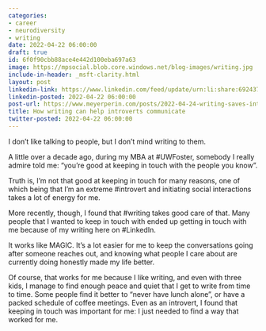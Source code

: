 ```yaml
---
categories:
- career
- neurodiversity
- writing
date: 2022-04-22 06:00:00
draft: true
id: 6f0f90cbb88ace4e442d100eba697a63
image: https://mpsocial.blob.core.windows.net/blog-images/writing.jpg
include-in-header: _msft-clarity.html
layout: post
linkedin-link: https://www.linkedin.com/feed/update/urn:li:share:6924371471754571776
linkedin-posted: 2022-04-22 06:00:00
post-url: https://www.meyerperin.com/posts/2022-04-24-writing-saves-introverts.html
title: How writing can help introverts communicate
twitter-posted: 2022-04-22 06:00:00
---
```


I don't like talking to people, but I don't mind writing to them.

A little over a decade ago, during my MBA at #UWFoster, somebody I really admire told me: "you're good at keeping in touch with the people you know".

Truth is, I'm not that good at keeping in touch for many reasons, one of which being that I'm an extreme #introvert and initiating social interactions takes a lot of energy for me.

More recently, though, I found that #writing takes good care of that. Many people that I wanted to keep in touch with ended up getting in touch with me because of my writing here on #LinkedIn.

It works like MAGIC. It's a lot easier for me to keep the conversations going after someone reaches out, and knowing what people I care about are currently doing honestly made my life better.

Of course, that works for me because I like writing, and even with three kids, I manage to find enough peace and quiet that I get to write from time to time. Some people find it better to "never have lunch alone", or have a packed schedule of coffee meetings. Even as an introvert, I found that keeping in touch was important for me: I just needed to find a way that worked for me.

